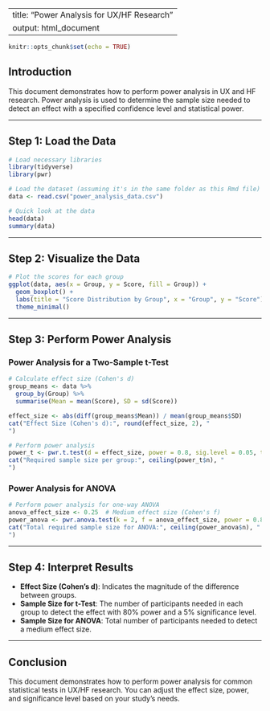 
---
title: "Power Analysis for UX/HF Research"
output: html_document
---

```r
knitr::opts_chunk$set(echo = TRUE)
```

## Introduction

This document demonstrates how to perform power analysis in UX and HF research. Power analysis is used to determine the sample size needed to detect an effect with a specified confidence level and statistical power.

---

## Step 1: Load the Data

```r
# Load necessary libraries
library(tidyverse)
library(pwr)

# Load the dataset (assuming it's in the same folder as this Rmd file)
data <- read.csv("power_analysis_data.csv")

# Quick look at the data
head(data)
summary(data)
```

---

## Step 2: Visualize the Data

```r
# Plot the scores for each group
ggplot(data, aes(x = Group, y = Score, fill = Group)) +
  geom_boxplot() +
  labs(title = "Score Distribution by Group", x = "Group", y = "Score") +
  theme_minimal()
```

---

## Step 3: Perform Power Analysis

### Power Analysis for a Two-Sample t-Test
```r
# Calculate effect size (Cohen's d)
group_means <- data %>%
  group_by(Group) %>%
  summarise(Mean = mean(Score), SD = sd(Score))

effect_size <- abs(diff(group_means$Mean)) / mean(group_means$SD)
cat("Effect Size (Cohen's d):", round(effect_size, 2), "
")

# Perform power analysis
power_t <- pwr.t.test(d = effect_size, power = 0.8, sig.level = 0.05, type = "two.sample")
cat("Required sample size per group:", ceiling(power_t$n), "
")
```

### Power Analysis for ANOVA
```r
# Perform power analysis for one-way ANOVA
anova_effect_size <- 0.25  # Medium effect size (Cohen's f)
power_anova <- pwr.anova.test(k = 2, f = anova_effect_size, power = 0.8, sig.level = 0.05)
cat("Total required sample size for ANOVA:", ceiling(power_anova$n), "
")
```

---

## Step 4: Interpret Results

- **Effect Size (Cohen's d)**: Indicates the magnitude of the difference between groups.
- **Sample Size for t-Test**: The number of participants needed in each group to detect the effect with 80% power and a 5% significance level.
- **Sample Size for ANOVA**: Total number of participants needed to detect a medium effect size.

---

## Conclusion

This document demonstrates how to perform power analysis for common statistical tests in UX/HF research. You can adjust the effect size, power, and significance level based on your study's needs.
